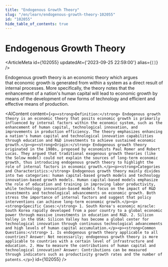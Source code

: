```yaml
---
title: "Endogenous Growth Theory"
slug: "/en/learn/endogenous-growth-theory-102055"
id: "102055"
hide_table_of_contents: true
---
```



# Endogenous Growth Theory

<ArticleMeta id={102055} updatedAt={'2023-09-25 22:59:00'} alias={`[]`} />
<div className='border-solid border-b border-t-0 my-4 border-[var(--ifm-color-gray-300)]' />

Endogenous growth theory is an economic theory which argues that economic growth is generated from within a system as a direct result of internal processes. More specifically, the theory notes that the enhancement of a nation's human capital will lead to economic growth by means of the development of new forms of technology and efficient and effective means of production.

<AIContent content={`<p><strong>Definition:</strong> Endogenous growth theory is an economic theory that posits economic growth is primarily influenced by internal factors within the economic system, such as the enhancement of human capital, technological innovation, and improvements in production efficiency. The theory emphasizes enhancing a nation's human capital and technological innovation capabilities through education and R&D investments to achieve sustained economic growth.</p><p><strong>Origin:</strong> Endogenous growth theory originated in the 1980s, proposed by economists Paul Romer and Robert Lucas. They argued that traditional exogenous growth theories (like the Solow model) could not explain the sources of long-term economic growth, thus introducing endogenous growth theory to highlight the role of internal factors in economic growth.</p><p><strong>Categories and Characteristics:</strong> Endogenous growth theory mainly divides into two categories: human capital-based growth models and technology innovation-based growth models. Human capital-based models emphasize the role of education and training in improving labor productivity, while technology innovation-based models focus on the impact of R&D investments and technological advancements on economic growth. Both stress the importance of internal factors and suggest that policy interventions can achieve long-term economic growth.</p><p><strong>Specific Cases:</strong> 1. South Korea's economic miracle: South Korea rapidly developed from a poor country to a global economic power through massive investments in education and R&D. 2. Silicon Valley in the USA: Silicon Valley has become a global center for technological innovation through continuous technological advancements and high levels of human capital accumulation.</p><p><strong>Common Questions:</strong> 1. Is endogenous growth theory applicable to all countries? Answer: Not necessarily; endogenous growth theory is more applicable to countries with a certain level of infrastructure and education. 2. How to measure the contributions of human capital and technological innovation? Answer: Contributions can be measured through indicators such as productivity growth rates and the number of patents.</p>`} id={102055} />

